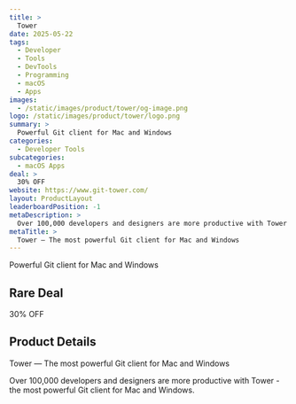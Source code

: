 ```yaml
---
title: >
  Tower
date: 2025-05-22
tags:
  - Developer
  - Tools
  - DevTools
  - Programming
  - macOS
  - Apps
images:
  - /static/images/product/tower/og-image.png
logo: /static/images/product/tower/logo.png
summary: >
  Powerful Git client for Mac and Windows
categories:
  - Developer Tools
subcategories:
  - macOS Apps
deal: >
  30% OFF
website: https://www.git-tower.com/
layout: ProductLayout
leaderboardPosition: -1
metaDescription: >
  Over 100,000 developers and designers are more productive with Tower - the most powerful Git client for Mac and Windows.
metaTitle: >
  Tower — The most powerful Git client for Mac and Windows
---
```

Powerful Git client for Mac and Windows

## Rare Deal

30% OFF

## Product Details

Tower — The most powerful Git client for Mac and Windows

Over 100,000 developers and designers are more productive with Tower - the most powerful Git client for Mac and Windows.
